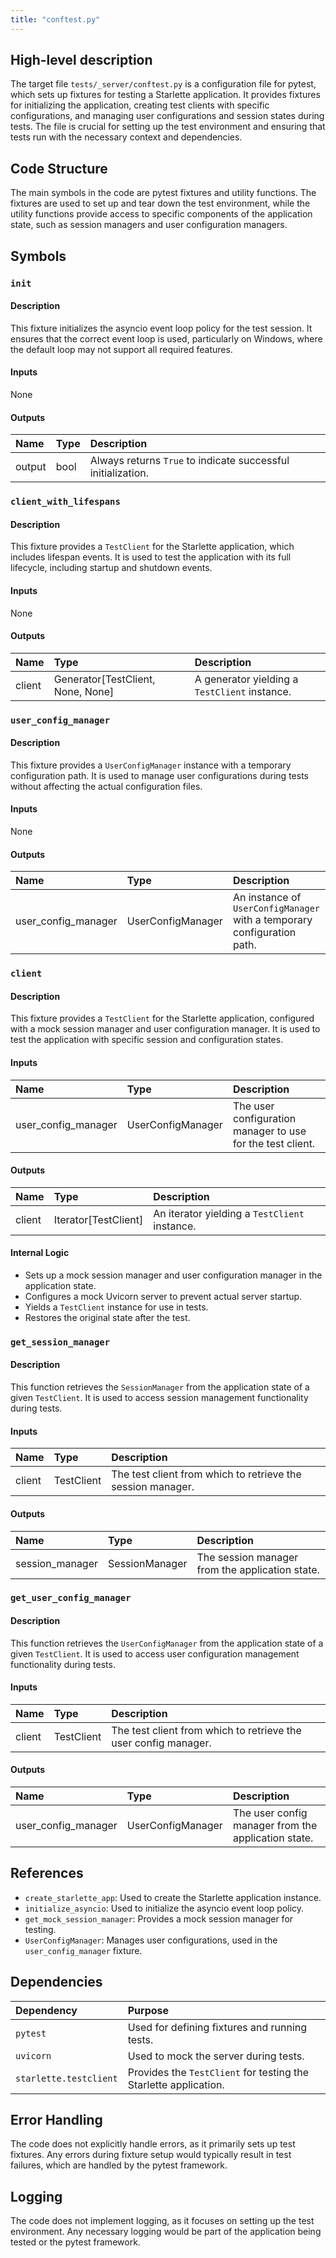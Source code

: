 ```yaml
---
title: "conftest.py"
---
```


## High-level description

The target file `tests/_server/conftest.py` is a configuration file for pytest, which sets up fixtures for testing a Starlette application. It provides fixtures for initializing the application, creating test clients with specific configurations, and managing user configurations and session states during tests. The file is crucial for setting up the test environment and ensuring that tests run with the necessary context and dependencies.

## Code Structure

The main symbols in the code are pytest fixtures and utility functions. The fixtures are used to set up and tear down the test environment, while the utility functions provide access to specific components of the application state, such as session managers and user configuration managers.

## Symbols

### `init`
#### Description
This fixture initializes the asyncio event loop policy for the test session. It ensures that the correct event loop is used, particularly on Windows, where the default loop may not support all required features.

#### Inputs
None

#### Outputs
| Name | Type | Description |
|:-----|:-----|:------------|
| output | bool | Always returns `True` to indicate successful initialization. |

### `client_with_lifespans`
#### Description
This fixture provides a `TestClient` for the Starlette application, which includes lifespan events. It is used to test the application with its full lifecycle, including startup and shutdown events.

#### Inputs
None

#### Outputs
| Name | Type | Description |
|:-----|:-----|:------------|
| client | Generator[TestClient, None, None] | A generator yielding a `TestClient` instance. |

### `user_config_manager`
#### Description
This fixture provides a `UserConfigManager` instance with a temporary configuration path. It is used to manage user configurations during tests without affecting the actual configuration files.

#### Inputs
None

#### Outputs
| Name | Type | Description |
|:-----|:-----|:------------|
| user_config_manager | UserConfigManager | An instance of `UserConfigManager` with a temporary configuration path. |

### `client`
#### Description
This fixture provides a `TestClient` for the Starlette application, configured with a mock session manager and user configuration manager. It is used to test the application with specific session and configuration states.

#### Inputs
| Name | Type | Description |
|:-----|:-----|:------------|
| user_config_manager | UserConfigManager | The user configuration manager to use for the test client. |

#### Outputs
| Name | Type | Description |
|:-----|:-----|:------------|
| client | Iterator[TestClient] | An iterator yielding a `TestClient` instance. |

#### Internal Logic
- Sets up a mock session manager and user configuration manager in the application state.
- Configures a mock Uvicorn server to prevent actual server startup.
- Yields a `TestClient` instance for use in tests.
- Restores the original state after the test.

### `get_session_manager`
#### Description
This function retrieves the `SessionManager` from the application state of a given `TestClient`. It is used to access session management functionality during tests.

#### Inputs
| Name | Type | Description |
|:-----|:-----|:------------|
| client | TestClient | The test client from which to retrieve the session manager. |

#### Outputs
| Name | Type | Description |
|:-----|:-----|:------------|
| session_manager | SessionManager | The session manager from the application state. |

### `get_user_config_manager`
#### Description
This function retrieves the `UserConfigManager` from the application state of a given `TestClient`. It is used to access user configuration management functionality during tests.

#### Inputs
| Name | Type | Description |
|:-----|:-----|:------------|
| client | TestClient | The test client from which to retrieve the user config manager. |

#### Outputs
| Name | Type | Description |
|:-----|:-----|:------------|
| user_config_manager | UserConfigManager | The user config manager from the application state. |

## References

- `create_starlette_app`: Used to create the Starlette application instance.
- `initialize_asyncio`: Used to initialize the asyncio event loop policy.
- `get_mock_session_manager`: Provides a mock session manager for testing.
- `UserConfigManager`: Manages user configurations, used in the `user_config_manager` fixture.

## Dependencies

| Dependency | Purpose |
|:-----------|:--------|
| `pytest` | Used for defining fixtures and running tests. |
| `uvicorn` | Used to mock the server during tests. |
| `starlette.testclient` | Provides the `TestClient` for testing the Starlette application. |

## Error Handling

The code does not explicitly handle errors, as it primarily sets up test fixtures. Any errors during fixture setup would typically result in test failures, which are handled by the pytest framework.

## Logging

The code does not implement logging, as it focuses on setting up the test environment. Any necessary logging would be part of the application being tested or the pytest framework.